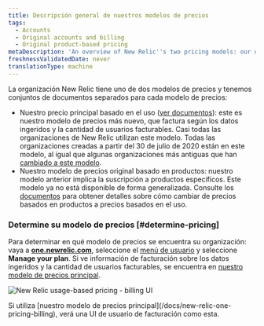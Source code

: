 ```yaml
---
title: Descripción general de nuestros modelos de precios
tags:
  - Accounts
  - Original accounts and billing
  - Original product-based pricing
metaDescription: 'An overview of New Relic''s two pricing models: our usage-based pricing model and our original pricing model.'
freshnessValidatedDate: never
translationType: machine
---
```



La organización New Relic tiene uno de dos modelos de precios y tenemos conjuntos de documentos separados para cada modelo de precios:

* Nuestro precio principal basado en el uso ([ver documentos](/docs/new-relic-one-pricing-billing)): este es nuestro modelo de precios más nuevo, que factura según los datos ingeridos y la cantidad de usuarios facturables. Casi todas las organizaciones de New Relic utilizan este modelo. Todas las organizaciones creadas a partir del 30 de julio de 2020 están en este modelo, al igual que algunas organizaciones más antiguas que han [cambiado a este modelo](/docs/accounts/original-accounts-billing/original-product-based-pricing/switch-new-models/).
* Nuestro modelo de precios original basado en productos: nuestro modelo anterior implica la suscripción a productos específicos. Este modelo ya no está disponible de forma generalizada. Consulte los [documentos](/docs/accounts/original-accounts-billing/original-product-based-pricing/switch-new-models/) para obtener detalles sobre cómo cambiar de precios basados en productos a precios basados en el uso.

### Determine su modelo de precios [#determine-pricing]

Para determinar en qué modelo de precios se encuentra su organización: vaya a <DoNotTranslate>**[one.newrelic.com](https://one.newrelic.com/all-capabilities)**</DoNotTranslate>, seleccione el [menú de usuario](/docs/accounts/accounts-billing/general-account-settings/intro-account-settings) y seleccione <DoNotTranslate>**Manage your plan**</DoNotTranslate>. Si ve información de facturación sobre los datos ingeridos y la cantidad de usuarios facturables, se encuentra en [nuestro modelo de precios principal](/docs/accounts/accounts-billing/new-relic-one-pricing-billing/new-relic-one-pricing-billing).

<img
  title="new-relic-one-pricing-plan-billing-ui.png"
  alt="New Relic usage-based pricing - billing UI"
  src={accountsBillingUI}
/>

<figcaption>
  Si utiliza [nuestro modelo de precios principal](/docs/new-relic-one-pricing-billing), verá una UI de usuario de facturación como esta.
</figcaption>